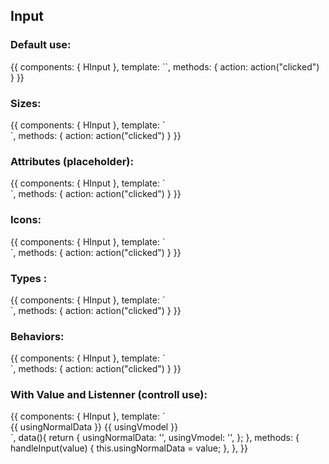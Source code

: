 
<Meta title="Design System/Atoms/Input" component={HInput} />

## Input

### Default use:

<Canvas>
  <Story name="Default use">
    {{
        components: { HInput },
        template: `<h-input type="text" />`,
        methods: { action: action("clicked") }
    }}
  </Story>
</Canvas>

### Sizes:

<Canvas>
  <Story name="Sizes">
    {{
        components: { HInput },
        template: `
        <div>
          <h-input type="text" size="small" placeholder="small" />
          <span />
          <h-input type="text" size="medium" placeholder="medium" />
        </div>
        `,
        methods: { action: action("clicked") }
    }}
  </Story>
</Canvas>

### Attributes (placeholder):

<Canvas>
  <Story name="Attributes">
    {{
        components: { HInput },
        template: `
        <div>
          <h-input type="text" placeholder="example1" />
        </div>
        `,
        methods: { action: action("clicked") }
    }}
  </Story>
</Canvas>

### Icons:

<Canvas>
  <Story name="Attributdsades">
    {{
        components: { HInput },
        template: `
        <div>
          <h-input type="text" icon-left="fas fa-user" />
          <h-input type="text" icon-right="fas fa-user" />
          <h-input type="text" icon-left="fas fa-user" icon-right="fas fa-user" />
          <h-input type="text" icon="fas fa-user" icon-left-color="success" />
        </div>
        `,
        methods: { action: action("clicked") }
    }}
  </Story>
</Canvas>

### Types :

<Canvas>
  <Story name="Types">
    {{
        components: { HInput },
        template: `
        <div>
          <h-input type="text" placeholder="example" />
          <h-input type="number" placeholder="1000" />
          <h-input type="date" />
        </div>
      `,
        methods: { action: action("clicked") }
    }}
  </Story>
</Canvas>

### Behaviors:

<Canvas>
  <Story name="Behaviors">
    {{
        components: { HInput },
        template: `
        <div>
          <h-input type="text" icon="fas fa-user" behavior="default" placeholder="default" />
          <h-input type="text" icon="fas fa-user" behavior="block" placeholder="block" />
        </div>
        `,
        methods: { action: action("clicked") }
    }}
  </Story>
</Canvas>

### With Value and Listenner (controll use):

<Canvas>
  <Story name="Value and Listenner">
    {{
        components: { HInput },
        template: `
        <div>
          <h-input type="text" :value="usingNormalData" @input="handleInput" placeholder="default" />
          {{ usingNormalData }}
          <h-input type="text" v-model="usingVmodel" placeholder="v-model" />
          {{ usingVmodel }}
        </div>
        `,
        data(){
          return {
            usingNormalData: '',
            usingVmodel: '',
          };
        },
        methods: {
          handleInput(value) {
            this.usingNormalData = value;
          },
        },
    }}
  </Story>
</Canvas>

<ArgsTable of={HInput} />
